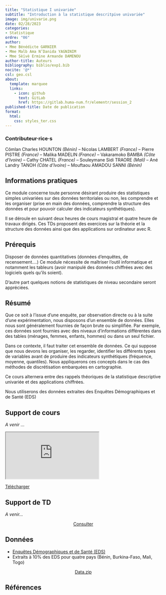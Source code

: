 ```yaml
---
title: "Statistique I univariée"
subtitle: "Introduction à la statistique descritpive univariée"
image: img/univarie.png
date: 02/28/2023
categories: 
- Statistique
ordre: "06" 
author: 
- Mme Bénédicte GARNIER
- Mme Malb Ama N’Danida YAGNINIM
- Mme Sèïvè Ermine Armande DAMENOU
author-title: Auteurs
bibliography: biblio/exp1.bib
nocite: '@*'
csl: geo.csl
about:
  template: marquee
  links:
    - icon: github
      text: GitLab
      href: https://gitlab.huma-num.fr/elementr/session_2
published-title: Date de publication 
format:
  html: 
    css: styles_ter.css
---
```


::: {#contrib}
### Contributeur·rice·s

Cômlan Charles HOUNTON *(Bénin) --* Nicolas LAMBERT *(France)* – Pierre PISTRE *(France)* – Malika MADELIN *(France)* – Vakaramoko BAMBA *(Côte d'Ivoire)* – Cathy CHATEL *(France)* – Souleymane Sidi TRAORE *(Mali)* – Ané Landry TANOH *(Côte d'Ivoire)* – Mouftaou AMADOU SANNI *(Bénin)*
:::

## <i class="bi bi-info-circle"></i> Informations pratiques

Ce module concerne toute personne désirant produire des statistiques simples univariées sur des données territoriales ou non, les comprendre et les organiser (prise en main des données, comprendre la structure des données et pour pouvoir calculer des indicateurs synthétiques).

Il se déroule en suivant deux heures de cours magistral et quatre heure de travaux dirigés. Ces TDs proposent des exercices sur la théorie et la structure des données ainsi que des applications sur ordinateur avec R.


## <i class="bi bi-ui-checks-grid"></i> Prérequis

Disposer de données quantitatives (données d'enquêtes, de recensement….)
Ce module nécessite de maîtriser l'outil informatique et notamment les tableurs (avoir manipulé des données chiffrées avec des logiciels quels qu’ils soient).

D'autre part quelques notions de statistiques de niveau secondaire seront appréciées.


## <i class="bi bi-bookmark"></i> Résumé

Que ce soit à l'issue d'une enquête, par observation directe ou à la suite d'une expérimentation, nous disposons d'un ensemble de données. Elles nous sont généralement fournies de façon brute ou simplifiée. Par exemple, ces données sont fournies avec des niveaux d’informations différentes dans des tables (ménages, femmes, enfants, hommes) ou dans un seul fichier.

Dans ce contexte, il faut traiter cet ensemble de données. Ce qui suppose que nous devons les organiser, les regarder, identifier les différents types de variables avant de produire des indicateurs synthétiques (fréquence, moyenne, quantiles). Nous appliquerons ces concepts dans le cas des méthodes de discrétisation embarquées en cartographie.

Ce cours alternera entre des rappels théoriques de la statistique descriptive univariée et des applications chiffrées.

Nous utiliserons des données extraites des Enquêtes Démographiques et de Santé (EDS)


## <i class="bi bi-person-video3"></i> Support de cours

*A venir ...*

<object class="slide" data="support/introR_seance2_diapo.pdf" type="application/pdf">

<iframe class="slide" src="https://meghan.rbind.io/slides/neair/neair.html#/title-slide">

</iframe>

::: {#url}
<i class="bi bi-cloud-arrow-down-fill"></i> [Télécharger</i>]()
:::

</object>

## <i class="bi bi-person-video3"></i> Support de TD

*A venir...*


<center><a href="" class="btn btn-warning" role="button" aria-disabled="true"><i class="bi bi-eye"></i> Consulter</a></center>


## <i class="bi bi-clipboard-data"></i> Données

-   [Enquêtes Démographiques et de Santé (EDS)](../donnees/eds_afriq.qmd)
-   Extraits à 10% des EDS pour quatre pays (Bénin, Burkina-Faso, Mali, Togo)


<center><a href="" class="btn btn-info" role="button" aria-disabled="true"><i class="bi bi-cloud-arrow-down"></i> Data.zip</a></center>


## <i class="bi bi-file-earmark-text"></i> Références

::: {#refs}
:::
